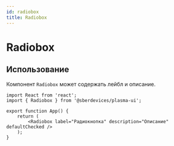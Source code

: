 ```yaml
---
id: radiobox
title: Radiobox
---
```



# Radiobox
<Description name="Radiobox" />
<PropsTable name="Radiobox" />

## Использование
Компонент `Radiobox` может содержать лейбл и описание.

```tsx live
import React from 'react';
import { Radiobox } from '@sberdevices/plasma-ui';

export function App() {
    return (
        <Radiobox label="Радиокнопка" description="Описание" defaultChecked />
    );
}
```
